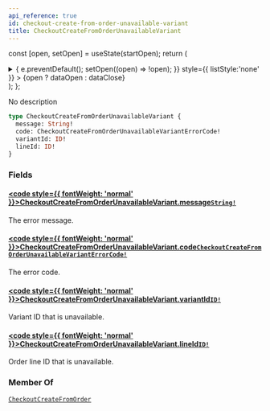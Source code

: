 ```yaml
---
api_reference: true
id: checkout-create-from-order-unavailable-variant
title: CheckoutCreateFromOrderUnavailableVariant
---
```






const [open, setOpen] = useState(startOpen);
return (
<details {...(open ? { open: true } : {})} className="details" style={{ border:'none', boxShadow:'none', background:'var(--ifm-background-color)' }}>
<summary
onClick={(e) => {
e.preventDefault();
setOpen((open) => !open);
}}
style={{ listStyle:'none' }} >
{open ? dataOpen : dataClose}
</summary>
{open && children}
</details>
);
};

No description

```graphql
type CheckoutCreateFromOrderUnavailableVariant {
  message: String!
  code: CheckoutCreateFromOrderUnavailableVariantErrorCode!
  variantId: ID!
  lineId: ID!
}
```

### Fields

#### [<code style={{ fontWeight: 'normal' }}>CheckoutCreateFromOrderUnavailableVariant.<b>message</b></code>](#)<Bullet />[`String!`](../../../api-reference/miscellaneous/scalars/string.mdx) <Badge class="badge badge--secondary" text="non-null"/> <Badge class="badge badge--secondary" text="scalar"/> <Badge class="badge badge--secondary" text="miscellaneous"/>

The error message.

#### [<code style={{ fontWeight: 'normal' }}>CheckoutCreateFromOrderUnavailableVariant.<b>code</b></code>](#)<Bullet />[`CheckoutCreateFromOrderUnavailableVariantErrorCode!`](../../../api-reference/checkout/enums/checkout-create-from-order-unavailable-variant-error-code.mdx) <Badge class="badge badge--secondary" text="non-null"/> <Badge class="badge badge--secondary" text="enum"/> <Badge class="badge badge--secondary" text="checkout"/>

The error code.

#### [<code style={{ fontWeight: 'normal' }}>CheckoutCreateFromOrderUnavailableVariant.<b>variantId</b></code>](#)<Bullet />[`ID!`](../../../api-reference/miscellaneous/scalars/id.mdx) <Badge class="badge badge--secondary" text="non-null"/> <Badge class="badge badge--secondary" text="scalar"/> <Badge class="badge badge--secondary" text="miscellaneous"/>

Variant ID that is unavailable.

#### [<code style={{ fontWeight: 'normal' }}>CheckoutCreateFromOrderUnavailableVariant.<b>lineId</b></code>](#)<Bullet />[`ID!`](../../../api-reference/miscellaneous/scalars/id.mdx) <Badge class="badge badge--secondary" text="non-null"/> <Badge class="badge badge--secondary" text="scalar"/> <Badge class="badge badge--secondary" text="miscellaneous"/>

Order line ID that is unavailable.

### Member Of

[`CheckoutCreateFromOrder`](../../../api-reference/checkout/objects/checkout-create-from-order.mdx) <Badge class="badge badge--secondary" text="object"/>
